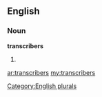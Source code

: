 ==English==

===Noun===
'''transcribers'''

# {{plural of|[[transcriber]]}}

[[Category:English plurals]]

[[ar:transcribers]]
[[my:transcribers]]